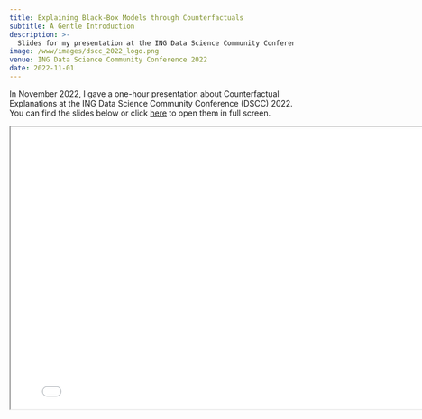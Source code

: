 ```yaml
---
title: Explaining Black-Box Models through Counterfactuals
subtitle: A Gentle Introduction
description: >-
  Slides for my presentation at the ING Data Science Community Conference 2022. 
image: /www/images/dscc_2022_logo.png
venue: ING Data Science Community Conference 2022
date: 2022-11-01
---
```


In November 2022, I gave a one-hour presentation about Counterfactual Explanations at the ING Data Science Community Conference (DSCC) 2022. You can find the slides below or click [here](presentation.qmd){target="_blank"} to open them in full screen.

```{=html}
<iframe width="800" height="500" marginheight="0" marginwidth="0" src="presentation.html"></iframe>
```